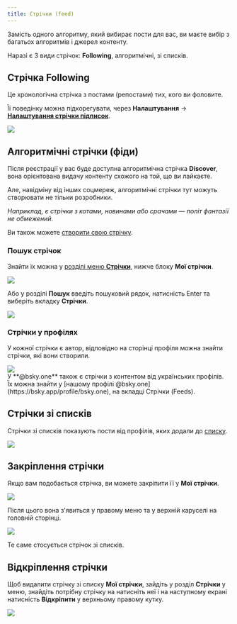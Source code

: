 ```yaml
---
title: Стрічки (feed)
---
```



Замість одного алгоритму, який вибирає пости для вас, ви маєте вибір з багатьох алгоритмів і джерел
контенту.

Наразі є 3 види стрічок: **Following**, алгоритмічні, зі списків.

## Стрічка **Following**

Це хронологічна стрічка з постами (репостами) тих, кого ви фоловите.

Її поведінку можна підкорегувати, через **Налаштування** &rarr;
**[Налаштування стрічки підписок](https://bsky.app/settings/following-feed)**.

<Img src="/images/feed-following-settings.png" ar="1098/1222" />

## Алгоритмічні стрічки (фіди)

Після реєстрації у вас буде доступна алгоритмічна стрічка **Discover**, вона орієнтована видачу
контенту схожого на той, що ви лайкаєте.

Але, навідміну від інших соцмереж, алгоритмічні стрічки тут можуть створювати не тільки розробники.

_Наприклад, є стрічки з котами, новинами або срачами — політ фантазії не обмежений._

Ви також можете [створити свою стрічку](/extra/custom-feed).

### Пошук стрічок

Знайти їх можна у [розділі меню **Стрічки**](https://bsky.app/feeds), нижче блоку **Мої стрічки**.

<Img src="/images/feeds-discover.png" ar="1577/1704" />

Або у розділі **Пошук** введіть пошуковий рядок, натисність Enter та виберіть вкладку **Стрічки**.

<Img src="/images/feed-search.png" ar="1104/732" />

### Стрічки у профілях

У кожної стрічки є автор, відповідно на сторінці профіля можна знайти стрічки, які вони створили.

<Img src="/images/feeds-in-profile.png" ar="1073/1558" />

<Aside type="tip">
  У **@bsky.one** також є стрічки з контентом від українських профілів. Їх можна знайти у [нашому
  профілі @bsky.one](https://bsky.app/profile/bsky.one), на вкладці Стрічки (Feeds).
</Aside>

## Стрічки зі списків

Стрічки зі списків показують пости від профілів, яких додали до [списку](./list).

<Img src="/images/feeds-list.png" ar="1076/480" />

## Закріплення стрічки

Якщо вам подобається стрічка, ви можете закріпити її у **Мої стрічки**.

<Img src="/images/feeds-pin.png" ar="1094/412" />

Після цього вона з'явиться у правому меню та у верхній каруселі на головній сторінці.

<Img src="/images/feeds-pin2.png" ar="2139/610" />

Те саме стосується стрічок зі списків.

## Відкріплення стрічки

Щоб видалити стрічку зі списку **Мої стрічки**, зайдіть у розділ **Стрічки** у меню, знайдіть
потрібну стрічку на натисніть неї і на наступному екрані натисність **Відкріпити** у верхньому
правому кутку.

<Img src="/images/feeds-unpin.png" ar="1099/417" />
